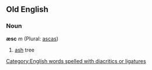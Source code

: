 ==Old English==
===Noun===
'''æsc''' ''m'' (Plural: [[ascas]])

#[[ash]] tree

[[Category:English words spelled with diacritics or ligatures]]